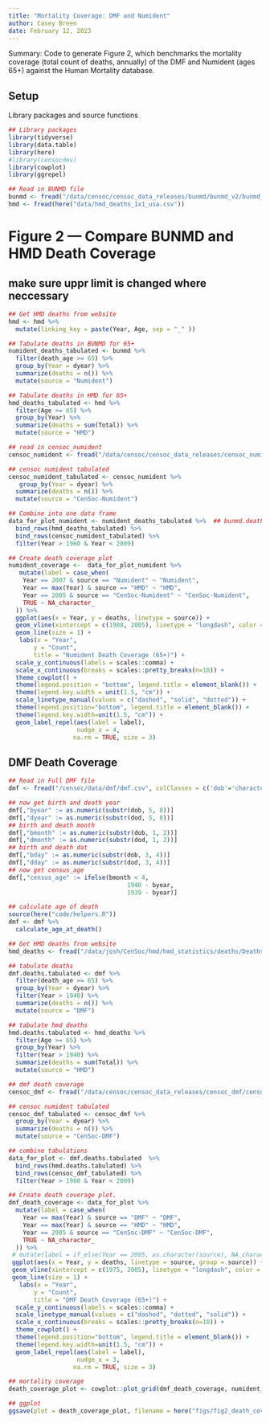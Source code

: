 ```yaml
---
title: "Mortality Coverage: DMF and Numident"
author: Casey Breen
date: February 12, 2023
---
```


Summary: Code to generate Figure 2, which benchmarks the mortality coverage (total count of deaths, annually) of the DMF and Numident (ages 65+) against the Human Mortality database. 

## Setup 

Library packages and source functions 

```r
## Library packages 
library(tidyverse)
library(data.table)
library(here)
#library(censocdev)
library(cowplot)
library(ggrepel)

## Read in BUNMD file
bunmd <- fread("/data/censoc/censoc_data_releases/bunmd/bunmd_v2/bunmd_v2.csv")
hmd <- fread(here("data/hmd_deaths_1x1_usa.csv"))
```

# Figure 2 — Compare BUNMD and HMD Death Coverage 

## make sure uppr limit is changed where neccessary

```r
## Get HMD deaths from website
hmd <- hmd %>%
  mutate(linking_key = paste(Year, Age, sep = "_" ))

## Tabulate deaths in BUNMD for 65+
numident_deaths_tabulated <- bunmd %>% 
  filter(death_age >= 65) %>% 
  group_by(Year = dyear) %>% 
  summarize(deaths = n()) %>% 
  mutate(source = "Numident")

## Tabulate deaths in HMD for 65+ 
hmd_deaths_tabulated <- hmd %>%
  filter(Age >= 65) %>% 
  group_by(Year) %>% 
  summarize(deaths = sum(Total)) %>% 
  mutate(source = "HMD")

## read in censoc_numident 
censoc_numident <- fread("/data/censoc/censoc_data_releases/censoc_numident/censoc_numident_v3/censoc_numident_v3.csv")

## censoc numident tabulated 
censoc_numident_tabulated <- censoc_numident %>% 
   group_by(Year = dyear) %>% 
  summarize(deaths = n()) %>% 
  mutate(source = "CenSoc-Numident")

## Combine into one data frame 
data_for_plot_numident <- numident_deaths_tabulated %>%  ## bunmd.deaths.tabulated_complete %>% 
  bind_rows(hmd_deaths_tabulated) %>% 
  bind_rows(censoc_numident_tabulated) %>% 
  filter(Year > 1960 & Year < 2009)

## Create death coverage plot
numident_coverage <-  data_for_plot_numident %>% 
   mutate(label = case_when(
    Year == 2007 & source == "Numident" ~ "Numident",
    Year == max(Year) & source == "HMD" ~ "HMD",
    Year == 2005 & source == "CenSoc-Numident" ~ "CenSoc-Numident",
    TRUE ~ NA_character_
  )) %>% 
  ggplot(aes(x = Year, y = deaths, linetype = source)) + 
  geom_vline(xintercept = c(1988, 2005), linetype = "longdash", color = "grey", size = 1) + 
  geom_line(size = 1) + 
   labs(x = "Year",
       y = "Count",
       title = "Numident Death Coverage (65+)") +
  scale_y_continuous(labels = scales::comma) + 
  scale_x_continuous(breaks = scales::pretty_breaks(n=10)) + 
  theme_cowplot() + 
  theme(legend.position = "bottom", legend.title = element_blank()) +
  theme(legend.key.width = unit(1.5, "cm")) + 
  scale_linetype_manual(values = c("dashed", "solid", "dotted")) + 
  theme(legend.position="bottom", legend.title = element_blank()) +
  theme(legend.key.width=unit(1.5, "cm")) + 
  geom_label_repel(aes(label = label),
                   nudge_x = 4,
                  na.rm = TRUE, size = 3)
```

## DMF Death Coverage 

```r
## Read in Full DMF file
dmf <- fread("/censoc/data/dmf/dmf.csv", colClasses = c('dob'='character', 'dod' = 'character'))

## now get birth and death year
dmf[,"byear" := as.numeric(substr(dob, 5, 8))]
dmf[,"dyear" := as.numeric(substr(dod, 5, 8))]
## birth and death month
dmf[,"bmonth" := as.numeric(substr(dob, 1, 2))]
dmf[,"dmonth" := as.numeric(substr(dod, 1, 2))]
## birth and death dat
dmf[,"bday" := as.numeric(substr(dob, 3, 4))]
dmf[,"dday" := as.numeric(substr(dod, 3, 4))]
## now get census_age
dmf[,"census_age" := ifelse(bmonth < 4,
                                 1940 - byear,
                                 1939 - byear)]

## calculate age of death 
source(here("code/helpers.R"))
dmf <- dmf %>% 
  calculate_age_at_death()

## Get HMD deaths from website
hmd_deaths <- fread("/data/josh/CenSoc/hmd/hmd_statistics/deaths/Deaths_1x1/USA.Deaths_1x1.txt")

## tabulate deaths 
dmf.deaths.tabulated <- dmf %>%
  filter(death_age >= 65) %>%
  group_by(Year = dyear) %>%
  filter(Year > 1940) %>%
  summarize(deaths = n()) %>%
  mutate(source = "DMF")

## tabulate hmd deaths 
hmd.deaths.tabulated <- hmd_deaths %>%
  filter(Age >= 65) %>%
  group_by(Year) %>%
  filter(Year > 1940) %>%
  summarize(deaths = sum(Total)) %>%
  mutate(source = "HMD")

## dmf death coverage 
censoc_dmf <- fread("/data/censoc/censoc_data_releases/censoc_dmf/censoc_dmf_v3/censoc_dmf_v3.csv")

## censoc numident tabulated 
censoc_dmf_tabulated <- censoc_dmf %>% 
  group_by(Year = dyear) %>% 
  summarize(deaths = n()) %>% 
  mutate(source = "CenSoc-DMF")

## combine tabulations 
data_for_plot <- dmf.deaths.tabulated  %>%
  bind_rows(hmd.deaths.tabulated) %>%
  bind_rows(censoc_dmf_tabulated) %>% 
  filter(Year > 1960 & Year < 2009)

## Create death coverage plot.
dmf_death_coverage <- data_for_plot %>% 
  mutate(label = case_when(
    Year == max(Year) & source == "DMF" ~ "DMF",
    Year == max(Year) & source == "HMD" ~ "HMD",
    Year == 2005 & source == "CenSoc-DMF" ~ "CenSoc-DMF",
    TRUE ~ NA_character_
  )) %>% 
 # mutate(label = if_else(Year == 2005, as.character(source), NA_character_)) %>%
 ggplot(aes(x = Year, y = deaths, linetype = source, group = source)) +  
 geom_vline(xintercept = c(1975, 2005), linetype = "longdash", color = "grey", size = 1) + 
 geom_line(size = 1) + 
   labs(x = "Year",
       y = "Count",
       title = "DMF Death Coverage (65+)") +
  scale_y_continuous(labels = scales::comma) + 
  scale_linetype_manual(values = c("dashed", "dotted", "solid")) + 
  scale_x_continuous(breaks = scales::pretty_breaks(n=10)) + 
  theme_cowplot() + 
  theme(legend.position="bottom", legend.title = element_blank()) +
  theme(legend.key.width=unit(1.5, "cm")) + 
  geom_label_repel(aes(label = label),
                   nudge_x = 3,
                  na.rm = TRUE, size = 3) 
```

```r
## mortality coverage 
death_coverage_plot <- cowplot::plot_grid(dmf_death_coverage, numident_coverage, ncol = 1, labels = "auto")

## ggplot 
ggsave(plot = death_coverage_plot, filename = here("figs/fig2_death_coverage_plot.png"), width = 8, height = 10)
```


